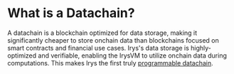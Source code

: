 # What is a Datachain?

A datachain is a blockchain optimized for data storage, making it significantly cheaper to store onchain data than blockchains focused on smart contracts and financial use cases. Irys's data storage is highly-optimized and verifiable, enabling the IrysVM to utilize onchain data during computations. This makes Irys the first truly [programmable datachain](/why-build-on-irys/programmable-data).
